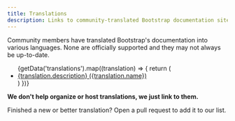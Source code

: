 ```yaml
---
title: Translations
description: Links to community-translated Bootstrap documentation sites.
---
```



Community members have translated Bootstrap's documentation into various languages. None are officially supported and they may not always be up-to-date.

<ul>
  {getData('translations').map((translation) => {
    return (
      <li><a href={translation.url} hreflang={translation.code}>{translation.description} ({translation.name})</a></li>
    )
  })}
</ul>

**We don't help organize or host translations, we just link to them.**

Finished a new or better translation? Open a pull request to add it to our list.
